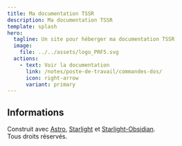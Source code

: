 ```yaml
---
title: Ma documentation TSSR
description: Ma documentation TSSR
template: splash
hero:
  tagline: Un site pour héberger ma documentation TSSR
  image:
    file: ../../assets/logo_PRF5.svg
  actions:
    - text: Voir la documentation
      link: /notes/poste-de-travail/commandes-dos/
      icon: right-arrow
      variant: primary
---
```


## Informations

Construit avec [Astro](https://astro.build/), [Starlight](https://starlight.astro.build/) et [Starlight-Obsidian](https://starlight-obsidian.vercel.app/).  
Tous droits réservés.
